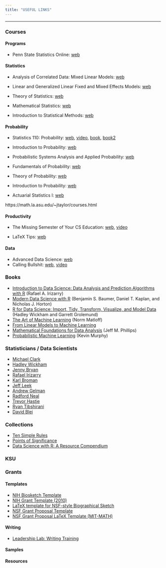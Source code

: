 ```yaml
---
title: "USEFUL LINKS"
---
```


---

### Courses

#### Programs

* Penn State Statistics Online: [web](https://online.stat.psu.edu/statprogram/) 

#### Statistics

* Analysis of Correlated Data: Mixed Linear Models: [web](https://02429.compute.dtu.dk/Frontpage)

* Linear and Generalized Linear Fixed and Mixed Effects Models: [web](https://dnett.github.io/S510/stat510.html)

* Theory of Statistics: [web](https://www.math.arizona.edu/~jwatkins/stat566s20s.html)

* Mathematical Statistics: [web](https://ocw.mit.edu/courses/mathematics/18-655-mathematical-statistics-spring-2016/index.htm)

* Introduction to Statistical Methods: [web](https://www.math.arizona.edu/~jwatkins/data363s19s.html)


#### Probability

* Statistics 110: Probability: [web](https://projects.iq.harvard.edu/stat110), [video](https://projects.iq.harvard.edu/stat110/youtube), [book](http://probabilitybook.net/), [book2](https://bookdown.org/probability/beta/)

* Introduction to Probability: [web](https://ocw.mit.edu/resources/res-6-012-introduction-to-probability-spring-2018/)

* Probabilistic Systems Analysis and Applied Probability: [web](https://ocw.mit.edu/courses/electrical-engineering-and-computer-science/6-041sc-probabilistic-systems-analysis-and-applied-probability-fall-2013/)

* Fundamentals of Probability: [web](https://ocw.mit.edu/courses/electrical-engineering-and-computer-science/6-436j-fundamentals-of-probability-fall-2018/)

* Theory of Probability: [web](https://www.math.arizona.edu/~jwatkins/stat564f19.html)

* Introduction to Probability: [web](https://faculty.math.illinois.edu/~hildebr/461/)

* Actuarial Statistics I: [web](https://faculty.math.illinois.edu/~hildebr/408/)

https://math.la.asu.edu/~jtaylor/courses.html

#### Productivity

* The Missing Semester of Your CS Education: [web](https://missing.csail.mit.edu/), [video](https://www.youtube.com/playlist?list=PLyzOVJj3bHQuloKGG59rS43e29ro7I57J)

* LaTeX Tips: [web](https://faculty.math.illinois.edu/~hildebr/tex/tips.html)

#### Data

* Advanced Data Science: [web](http://jtleek.com/ads2020/)
* Calling Bullshit: [web](https://callingbullshit.org/), [video](https://www.youtube.com/playlist?list=PLPnZfvKID1Sje5jWxt-4CSZD7bUI4gSPS) 

### Books

* [Introduction to Data Science: Data Analysis and Prediction Algorithms with R](https://rafalab.github.io/dsbook/) (Rafael A. Irizarry)
* [Modern Data Science with R](https://beanumber.github.io/mdsr2e/) (Benjamin S. Baumer, Daniel T. Kaplan, and Nicholas J. Horton)
* [R for Data Science: Import, Tidy, Transform, Visualize, and Model Data](https://r4ds.had.co.nz) (Hadley Wickham and Garrett Grolemund)
* [The Art of Machine Learning](http://heather.cs.ucdavis.edu/artofml/draft.pdf) (Norm Matloff)
* [From Linear Models to Machine Learning](http://heather.cs.ucdavis.edu/draftregclass.pdf)
* [Mathematical Foundations for Data Analysis](https://mathfordata.github.io/) (Jeff M. Phillips)
* [Probabilistic Machine Learning](https://probml.github.io/pml-book/) (Kevin Murphy)

### Statisticians / Data Scientists

* [Michael Clark](https://m-clark.github.io/)
* [Hadley Wickham](http://hadley.nz/)
* [Jenny Bryan](https://jennybryan.org/)
* [Rafael Irizarry](https://rafalab.github.io/)
* [Karl Broman](https://kbroman.org/)
* [Jeff Leek](http://jtleek.com/)
* [Andrew Gelman](http://www.stat.columbia.edu/~gelman/)
* [Radford Neal](http://www.cs.utoronto.ca/~radford/)
* [Trevor Hastie](https://web.stanford.edu/~hastie/)
* [Ryan Tibshirani](https://www.stat.cmu.edu/~ryantibs/)
* [David Blei](http://www.cs.columbia.edu/~blei/)

### Collections

* [Ten Simple Rules](https://collections.plos.org/collection/ten-simple-rules/)
* [Points of Significance](https://www.nature.com/collections/qghhqm/pointsofsignificance)
* [Data Science with R: A Resource Compendium](https://bookdown.org/martin_monkman/DataScienceResources_book/)

### KSU

### Grants

#### Templates

* [NIH Biosketch Template](https://www.overleaf.com/latex/templates/nih-biosketch-template/mtbcvhcmfpmw)
* [NIH Grant Template (2010)](https://www.overleaf.com/latex/templates/nih-grant-template-2010/xyyhdzpjzhfp)
* [LaTeX template for NSF-style Biographical Sketch](https://www.overleaf.com/latex/templates/latex-template-for-nsf-style-biographical-sketch/mqrkmftcmwrq)
* [NSF Grant Proposal Template](https://www.overleaf.com/latex/templates/nsf-grant-proposal-template/fmjvyntkcqmb)
* [NSF Grant Proposal LaTeX Template (MIT-MATH)](https://www.overleaf.com/latex/templates/nsf-grant-proposal-latex-template-mit-math/bpdgxygqdphw)

#### Writing

* [Leadership Lab: Writing Training](https://www.youtube.com/playlist?list=PLT9dtLV29xu8NkipEERDB2I62tLyhTJym)

#### Samples

#### Resources
